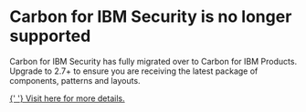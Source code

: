 


<Meta parameters={parameters} title={getTitle(OVERVIEW)} />

# Carbon for IBM Security is no longer supported

Carbon for IBM Security has fully migrated over
to<LinkTo target="https://carbon-for-ibm-products.netlify.app/?path=/story/overview-getting-started--page">
Carbon for IBM Products</LinkTo>. Upgrade to 2.7+ to ensure you are receiving
the latest package of components, patterns and layouts.

<a href="https://github.com/carbon-design-system/ibm-cloud-cognitive/tree/main/packages/security">
  {' '}
  Visit here for more details.
</a>
